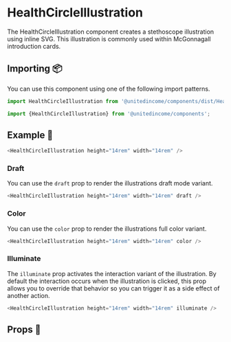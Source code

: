 
# HealthCircleIllustration

The HealthCircleIllustration component creates a stethoscope illustration using inline SVG. This illustration is commonly used within McGonnagall introduction cards.

## Importing 📦

You can use this component using one of the following import patterns.

```javascript
import HealthCircleIllustration from '@unitedincome/components/dist/HealthCircleIllustration';
```

```javascript
import {HealthCircleIllustration} from '@unitedincome/components';
```

## Example 🚀

<Preview>
  <HealthCircleIllustration height="14rem" width="14rem" />
</Preview>

```javascript
<HealthCircleIllustration height="14rem" width="14rem" />
```

### Draft

You can use the `draft` prop to render the illustrations draft mode variant.

<Preview>
  <HealthCircleIllustration height="14rem" width="14rem" draft />
</Preview>

```javascript
<HealthCircleIllustration height="14rem" width="14rem" draft />
```

### Color

You can use the `color` prop to render the illustrations full color variant.

<Preview>
  <HealthCircleIllustration height="14rem" width="14rem" color />
</Preview>

```javascript
<HealthCircleIllustration height="14rem" width="14rem" color />
```

### Illuminate

The `illuminate` prop activates the interaction variant of the illustration. By default the interaction occurs when the illustration is clicked, this prop allows you to override that behavior so you can trigger it as a side effect of another action.

<Preview>
  <HealthCircleIllustration height="14rem" width="14rem" illuminate />
</Preview>

```javascript
<HealthCircleIllustration height="14rem" width="14rem" illuminate />
```

## Props 🔧

<Props of={HealthCircleIllustration} />
